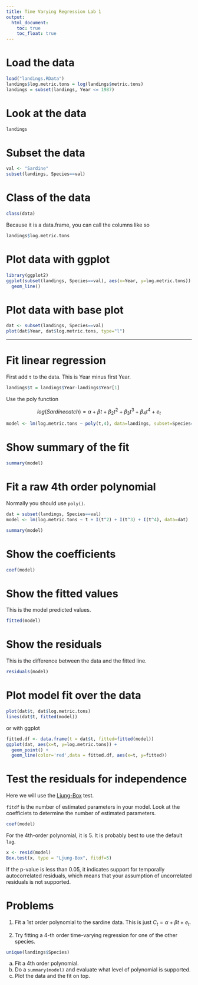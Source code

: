 ```yaml
---
title: Time Varying Regression Lab 1
output:
  html_document:
    toc: true
    toc_float: true
---
```


# Load the data

```r
load("landings.RData")
landings$log.metric.tons = log(landings$metric.tons)
landings = subset(landings, Year <= 1987)
```

# Look at the data

```r
landings
```

# Subset the data

```r
val <- "Sardine"
subset(landings, Species==val)
```

# Class of the data

```r
class(data)
```

Because it is a data.frame, you can call the columns like so

```r
landings$log.metric.tons
```

# Plot data with ggplot

```r
library(ggplot2)
ggplot(subset(landings, Species==val), aes(x=Year, y=log.metric.tons)) +
  geom_line()
```

# Plot data with base plot

```r
dat <- subset(landings, Species==val)
plot(dat$Year, dat$log.metric.tons, type="l")
```

---

# Fit linear regression

First add `t` to the data.  This is Year minus first Year.

```r
landings$t = landings$Year-landings$Year[1]
```

Use the poly function

$$log(Sardine catch) = \alpha + \beta t + \beta_2 t^2 + \beta_3 t^3 + \beta_4 t^4 + e_t$$

```r
model <- lm(log.metric.tons ~ poly(t,4), data=landings, subset=Species==val)
```

# Show summary of the fit

```r
summary(model)
```

# Fit a raw 4th order polynomial

Normally you should use `poly()`.

```r
dat = subset(landings, Species==val)
model <- lm(log.metric.tons ~ t + I(t^2) + I(t^3) + I(t^4), data=dat)
```


```r
summary(model)
```

# Show the coefficients


```r
coef(model)
```

# Show the fitted values

This is the model predicted values.

```r
fitted(model)
```

# Show the residuals

This is the difference between the data and the fitted line.

```r
residuals(model)
```

# Plot model fit over the data

```r
plot(dat$t, dat$log.metric.tons)
lines(dat$t, fitted(model))
```

or with ggplot

```r
fitted.df <- data.frame(t = dat$t, fitted=fitted(model))
ggplot(dat, aes(x=t, y=log.metric.tons)) +
  geom_point() +
  geom_line(color='red',data = fitted.df, aes(x=t, y=fitted))
```

# Test the residuals for independence

Here we will use the [Ljung-Box](https://en.wikipedia.org/wiki/Ljung–Box_test) test.

`fitdf` is the number of estimated parameters in your model.  Look at the coefficiets to determine the number of estimated parameters.

```r
coef(model)
```

For the 4th-order polynomial, it is 5.  It is probably best to use the default `lag`.

```r
x <- resid(model)
Box.test(x, type = "Ljung-Box", fitdf=5)
```

If the p-value is less than 0.05, it indicates support for temporally autocorrelated residuals, which means that your assumption of uncorrelated residuals is not supported.

# Problems

1. Fit a 1st order polynomial to the sardine data.  This is just $C_t = \alpha + \beta t + e_t$.

1. Try fitting a 4-th order time-varying regression for one of the other species.

```r
unique(landings$Species)
```

a. Fit a 4th order polynomial.
b. Do a `summary(model)` and evaluate what level of polynomial is supported.
c. Plot the data and the fit on top.